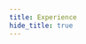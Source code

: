 ```yaml
---
title: Experience
hide_title: true
---
```



<FeatureIcon src={react} title="Experience" />
<LinkList
  data={[
    {
      title: "Component Design",
      link: "/docs/react/experience/component-design",
      src: react,
    },
  ]}
/>

